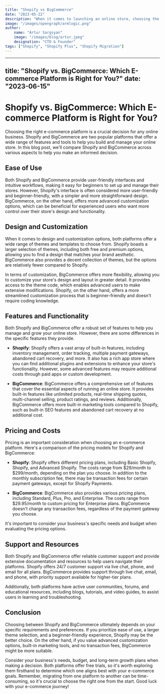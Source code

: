 ```yaml
---
title: "Shopify vs BigCommerce"
date: "2023-05-22"
description: "When it comes to launching an online store, choosing the right ecommerce platform is crucial for your business's success. Shopify and BigCommerce are two leading contenders in the ecommerce market, providing robust features and user-friendly interfaces. In this article, we will conduct an in-depth comparison of Shopify and BigCommerce, exploring their key features, pricing, customization options, SEO capabilities, and more."
image: "/images/opengraph/armlogic.png"
author:
    name: "Artur Sargsyan"
    image: "/images/blog/artur.jpeg"
    designation: "CTO & Founder"
tags: ["Shopify", "Shopify Plus", "Shopify Migration"]
---
```


---
title: "Shopify vs. BigCommerce: Which E-commerce Platform is Right for You?"
date: "2023-06-15"
---

# Shopify vs. BigCommerce: Which E-commerce Platform is Right for You?

Choosing the right e-commerce platform is a crucial decision for any online business. Shopify and BigCommerce are two popular platforms that offer a wide range of features and tools to help you build and manage your online store. In this blog post, we'll compare Shopify and BigCommerce across various aspects to help you make an informed decision.

## Ease of Use

Both Shopify and BigCommerce provide user-friendly interfaces and intuitive workflows, making it easy for beginners to set up and manage their stores. However, Shopify's interface is often considered more user-friendly and beginner-friendly, with a simpler and more straightforward design. BigCommerce, on the other hand, offers more advanced customization options, which can be beneficial for experienced users who want more control over their store's design and functionality.

## Design and Customization

When it comes to design and customization options, both platforms offer a wide range of themes and templates to choose from. Shopify boasts a larger selection of themes, including both free and premium options, allowing you to find a design that matches your brand aesthetic. BigCommerce also provides a decent collection of themes, but the options are relatively fewer compared to Shopify.

In terms of customization, BigCommerce offers more flexibility, allowing you to customize your store's design and layout in greater detail. It provides access to the theme code, which enables advanced users to make extensive modifications. Shopify, on the other hand, offers a more streamlined customization process that is beginner-friendly and doesn't require coding knowledge.

## Features and Functionality

Both Shopify and BigCommerce offer a robust set of features to help you manage and grow your online store. However, there are some differences in the specific features they provide.

- **Shopify**: Shopify offers a vast array of built-in features, including inventory management, order tracking, multiple payment gateways, abandoned cart recovery, and more. It also has a rich app store where you can find additional plugins and extensions to enhance your store's functionality. However, some advanced features may require additional costs through paid apps or custom development.

- **BigCommerce**: BigCommerce offers a comprehensive set of features that cover the essential aspects of running an online store. It provides built-in features like unlimited products, real-time shipping quotes, multi-channel selling, product ratings, and reviews. Additionally, BigCommerce offers more built-in marketing tools compared to Shopify, such as built-in SEO features and abandoned cart recovery at no additional cost.

## Pricing and Costs

Pricing is an important consideration when choosing an e-commerce platform. Here's a comparison of the pricing models for Shopify and BigCommerce:

- **Shopify**: Shopify offers different pricing plans, including Basic Shopify, Shopify, and Advanced Shopify. The costs range from $29/month to $299/month, depending on the plan you choose. In addition to the monthly subscription fee, there may be transaction fees for certain payment gateways, except for Shopify Payments.

- **BigCommerce**: BigCommerce also provides various pricing plans, including Standard, Plus, Pro, and Enterprise. The costs range from $29.95/month to custom pricing for Enterprise plans. BigCommerce doesn't charge any transaction fees, regardless of the payment gateway you choose.

It's important to consider your business's specific needs and budget when evaluating the pricing options.

## Support and Resources

Both Shopify and BigCommerce offer reliable customer support and provide extensive documentation and resources to help users navigate their platforms. Shopify offers 24/7 customer support via live chat, phone, and email for all plans. BigCommerce provides support through live chat, email, and phone, with priority support available for higher-tier plans.

Additionally, both platforms have active user communities, forums, and educational resources, including blogs, tutorials, and video guides, to assist users in learning and troubleshooting.

## Conclusion

Choosing between Shopify and BigCommerce ultimately depends on your specific requirements and preferences. If you prioritize ease of use, a larger theme selection, and a beginner-friendly experience, Shopify may be the better choice. On the other hand, if you value advanced customization options, built-in marketing tools, and no transaction fees, BigCommerce might be more suitable.

Consider your business's needs, budget, and long-term growth plans when making a decision. Both platforms offer free trials, so it's worth exploring them firsthand to determine which one aligns best with your e-commerce goals. Remember, migrating from one platform to another can be time-consuming, so it's crucial to choose the right one from the start. Good luck with your e-commerce journey!
